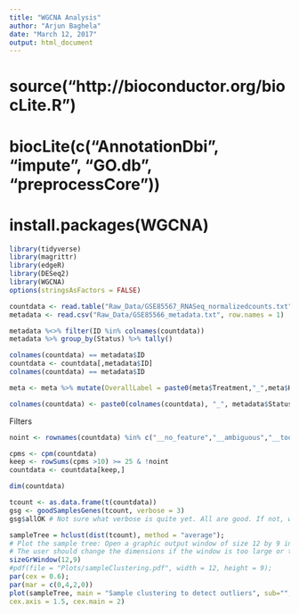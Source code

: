 ```yaml
---
title: "WGCNA Analysis"
author: "Arjun Baghela"
date: "March 12, 2017"
output: html_document
---
```

# source("http://bioconductor.org/biocLite.R") 
# biocLite(c("AnnotationDbi", "impute", "GO.db", "preprocessCore"))
# install.packages(WGCNA)

```r
library(tidyverse)
library(magrittr)
library(edgeR)
library(DESeq2)
library(WGCNA)
options(stringsAsFactors = FALSE)

```

```r
countdata <- read.table("Raw_Data/GSE85567_RNASeq_normalizedcounts.txt", check.names = FALSE)
metadata <- read.csv("Raw_Data/GSE85566_metadata.txt", row.names = 1)

metadata %<>% filter(ID %in% colnames(countdata))
metadata %>% group_by(Status) %>% tally()

colnames(countdata) == metadata$ID
countdata <- countdata[,metadata$ID]
colnames(countdata) == metadata$ID

meta <- meta %>% mutate(OverallLabel = paste0(meta$Treatment,"_",meta$Hour))

colnames(countdata) <- paste0(colnames(countdata), "_", metadata$Status)

```

Filters 
```r
noint <- rownames(countdata) %in% c("__no_feature","__ambiguous","__too_low_aQual", "__not_aligned","__alignment_not_unique")

cpms <- cpm(countdata)
keep <- rowSums(cpms >10) >= 25 & !noint
countdata <- countdata[keep,]

dim(countdata)
```

```r
tcount <- as.data.frame(t(countdata))
gsg <- goodSamplesGenes(tcount, verbose = 3)
gsg$allOK # Not sure what verbose is quite yet. All are good. If not, will be False and we would have to filter them. Refer to WGCNA manual. 

sampleTree = hclust(dist(tcount), method = "average");
# Plot the sample tree: Open a graphic output window of size 12 by 9 inches
# The user should change the dimensions if the window is too large or too small.
sizeGrWindow(12,9)
#pdf(file = "Plots/sampleClustering.pdf", width = 12, height = 9);
par(cex = 0.6);
par(mar = c(0,4,2,0))
plot(sampleTree, main = "Sample clustering to detect outliers", sub="", xlab="", cex.lab = 1.5,
cex.axis = 1.5, cex.main = 2)


```

